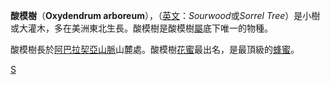 {{Speciesbox
| taxon = Oxydendrum arboreum
| image = Oxydendrum arboreum.jpg
| image_caption = 酸模樹
| binomial_authority = [[卡尔·林奈|L.]]
}}

'''酸模樹'''（'''Oxydendrum arboreum'''），（[[英文|英文]]：''Sourwood''或''Sorrel Tree''）是小樹或大灌木，多在美洲東北生長。酸模樹是酸模樹[[屬|屬]]底下唯一的物種。

酸模樹長於[[阿巴拉契亞山脈|阿巴拉契亞山脈]]山麓處。酸模樹[[花蜜|花蜜]]最出名，是最頂級的[[蜂蜜|蜂蜜]]。

{{植物小作品}}
{{taxonbar}}
[[Category:杜鵑花科|S]]